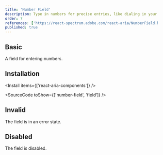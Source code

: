 ```yaml
---
title: 'Number Field'
description: Type in numbers for precise entries, like dialing in your favorite radio station, ensuring accuracy in data input.
order: 7
references: ['https://react-spectrum.adobe.com/react-aria/NumberField.html#props']
published: true
---
```


## Basic

A field for entering numbers.

<How minW72 toUse='forms/number-field-demo' />

## Installation

<Install items={['react-aria-components']} />

<SourceCode toShow={['number-field', 'field']} />

## Invalid

The field is in an error state.

<How minW72 toUse='forms/number-field-invalid-demo' />

## Disabled

The field is disabled.

<How minW72 toUse='forms/number-field-disabled-demo' />
